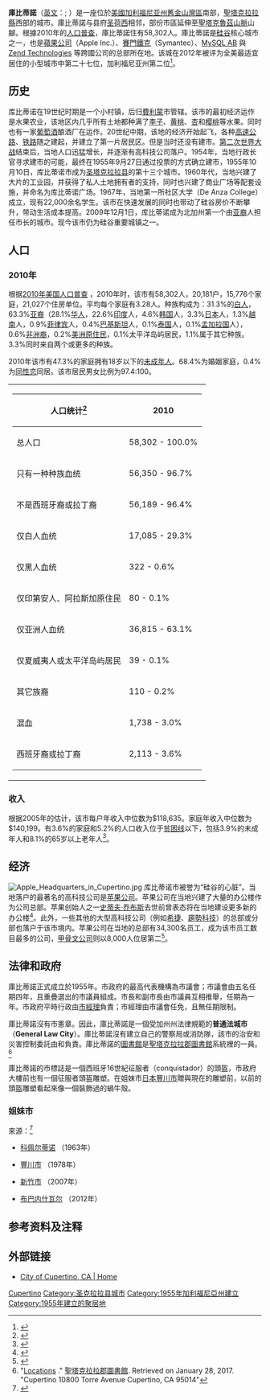 {{noteTA
|G1=USState
|G2=US CA Cities
|1=zh-cn:丘珀蒂诺;zh-tw:庫比蒂諾;
}}
{{Infobox City
|name                   = 庫比蒂諾
|native_name = Cupertino
|official_name          = City of Cupertino
|image_skyline          = Cali-mill-pano.jpg
|image_caption          = 庫比蒂諾市中心廣場（City Center）
|image_flag             = Flag of Cupertino, California.svg
|image_seal             = Seal of Cupertino, California.svg
|image_map              = Santa Clara County California Incorporated and Unincorporated areas Cupertino Highlighted 0617610.svg
|map_caption            = 聖塔克拉拉縣內位置
|subdivision_type       = [[國家|國家]]
|subdivision_name       = {{USA}}
|subdivision_type1      = [[美國行政區劃|州]]
|subdivision_name1      = [[加利福尼亞州|加利福尼亞州]]
|subdivision_type2      = [[加利福尼亞州行政區劃|縣]]
|subdivision_name2      = [[聖塔克拉拉縣_(美國加州)|聖塔克拉拉縣]]
|leader_title           = [[市長|市長]]<br />[[市經理|市經理]]
|leader_name            = Darcy Paul<br />David Knapp
|found_title            = 正式立市
|found_date             = 1955年10月10日
|area_magnitude         =
|area_total             = 28.3
|TotalArea_sq_mi        = 11.1
|area_land              = 28.3
|LandArea_sq_mi         = 11.1
|area_water             =
|coordinates            = {{coord|37|19|3|N|122|2|31|W|display=title,inline}}
|population_as_of       = 2010
|population_total       = 5萬8302
|population_density     = 1783.9
|population_density_mi2 = 4566.8
|timezone               = [[太平洋標準時間|PST]]
|utc_offset             = -8
|timezone_DST           = [[太平洋日光節約時間|PDT]]
|utc_offset_DST         = -7
|latd= 37 |latm= 19 |lats= 3 |latNS= N
|longd= 122 |longm= 2 |longs= 31 |longEW= W
|website                = {{URL|https://www.cupertino.org}}
|footnotes              =
}}
'''庫比蒂諾'''（[[英文|英文]]：'''{{lang|en|Cupertino}}'''; {{IPA2|kupɝɹtino}}）是一座位於[[美國|美國]][[加利福尼亚州|加利福尼亚州]][[舊金山灣區|舊金山灣區]]南部，[[聖塔克拉拉縣_(加利福尼亞州)|聖塔克拉拉縣]]西部的城市。庫比蒂諾与县府[[圣荷西_(加利福尼亚州)|圣荷西]]相邻，部份市區延伸至[[聖塔克魯茲山脈|聖塔克魯茲山脈]]山腳。根據2010年的[[人口普查|人口普查]]，庫比蒂諾住有58,302人。庫比蒂諾是[[硅谷|硅谷]]核心城市之一，也是[[蘋果公司|蘋果公司]]（Apple Inc.）、[[賽門鐵克|賽門鐵克]]（Symantec）、[[MySQL_AB|MySQL AB]] 與 [[Zend_Technologies|Zend Technologies]] 等跨國公司的总部所在地。该城在2012年被评为全美最适宜居住的小型城市中第二十七位，加利福尼亚州第二位<ref>{{cite news | url=http://money.cnn.com/magazines/moneymag/best-places/2012/snapshots/PL0617610.html | work=CNN | title=Best Places to Live 2012 | accessdate=2012-08-25 | archive-date=2012-08-23 | archive-url=https://web.archive.org/web/20120823000646/http://money.cnn.com/magazines/moneymag/best-places/2012/snapshots/PL0617610.html | dead-url=no }}</ref>。

== 历史 ==
库比蒂诺在19世纪时期是一个小村镇，后归[[費利蒙_(加利福尼亞州)|費利蒙]]市管辖。该市的最初经济运作是水果农业，该地区内几乎所有土地都种满了[[李子|李子]]、[[黄桃|黄桃]]、[[杏|杏]]和[[樱桃|樱桃]]等水果。同时也有一家[[葡萄酒|葡萄酒]]酿酒厂在运作。20世纪中期，该地的经济开始起飞，各种[[高速公路|高速公路]]、[[铁路|铁路]]随之建起，并建立了第一片居民区。但是当时还没有建市。[[第二次世界大战|第二次世界大战]]结束后，当地人口迅猛增长，并逐渐有高科技公司落户。1954年，当地行政长官寻求建市的可能，最终在1955年9月27日通过投票的方式确立建市，1955年10月10日，库比蒂诺市成为[[圣塔克拉拉县|圣塔克拉拉县]]的第十三个城市。1960年代，当地兴建了大片的工业园，并获得了私人土地拥有者的支持，同时也兴建了商业广场等配套设施，并命名为库比蒂诺广场。1967年，当地第一所社区大学（De Anza College）成立，现有22,000余名学生。该市在快速发展的同时也带动了硅谷房价不断攀升，带动生活成本提高。2009年12月1日，库比蒂诺成为北加州第一个由[[亚裔|亚裔]]人担任市长的城市。现今该市仍为硅谷重要城镇之一。

== 人口 ==
=== 2010年 ===
根据[[2010年美国人口普查|2010年美国人口普查]]<!-- <ref name="USCensus-2010CA">{{USCensus-2010CA}}</ref> -->，2010年时，该市有58,302人，20,181户，15,776个家庭，21,027个住房单位。平均每个家庭有3.28人。种族构成为：31.3%的[[白人|白人]]，63.3%[[亚裔|亚裔]]（28.1%[[华人|华人]]，22.6%[[印度|印度]]人，4.6%[[韩国|韩国]]人，3.3%[[日本|日本]]人，1.3%[[越南|越南]]人，0.9%[[菲律宾|菲律宾]]人，0.4%[[巴基斯坦|巴基斯坦]]人，0.1%[[泰国|泰国]]人，0.1%[[孟加拉国|孟加拉国]]人），0.6%[[黑人|非洲裔]]，0.2%[[美洲原住民|美洲原住民]]，0.1%太平洋岛屿居民，1.1%属于其它种族。3.3%同时来自两个或更多的种族。

2010年该市有47.3%的家庭拥有18岁以下的[[未成年人|未成年人]]。68.4%为婚姻家庭，0.4%为[[同性恋|同性恋]]同居。该市居民男女比例为97.4:100。
{|
|-
|align="left" |
{| class="wikitable sortable collapsible" style="margin-left:auto;margin-right:auto;text-align: right;font-size: 90%;"
! 人口统计<ref>{{cite web|url=http://www.bayareacensus.ca.gov/cities/Cupertino.htm|title=Bay Area Census -- City of Cupertino|access-date=2016-09-12|archive-date=2021-05-17|archive-url=https://web.archive.org/web/20210517153709/http://www.bayareacensus.ca.gov/cities/Cupertino.htm|dead-url=no}}</ref>
! 2010
|-
|align="left" | 总人口 || 58,302 - 100.0%
|-
|align="left" | 只有一种种族血统 || 56,350 - 96.7%
|-
|align="left" | 不是西班牙裔或拉丁裔 || 56,189 - 96.4%
|-
|align="left" | 仅白人血统 || 17,085 - 29.3%
|-
|align="left" | 仅黑人血统 || 322 - 0.6%
|-
|align="left" | 仅印第安人、阿拉斯加原住民 || 80 - 0.1%
|-
|align="left" | 仅亚洲人血统 || 36,815 - 63.1%
|-
|align="left" | 仅夏威夷人或太平洋岛屿居民 || 39 - 0.1%
|-
|align="left" | 其它族裔 || 110 - 0.2%
|-
|align="left" | 混血 || 1,738 - 3.0%
|-
|align="left" | 西班牙裔或拉丁裔 || 2,113 - 3.6%
|}
|}

=== 收入 ===
根据2005年的估计，该市每户年收入中位数为$118,635。家庭年收入中位数为$140,199。有3.6%的家庭和5.2%的人口收入位于[[贫困线|贫困线]]以下，包括3.9%的未成年人和8.1%的65岁以上老年人<ref>{{cite web|url=https://factfinder.census.gov/faces/tableservices/jsf/pages/productview.xhtml?src=bkmk|title=American FactFinder - Results|website=U. S. Census Bureau|accessdate=2020-02-28|archive-url=https://web.archive.org/web/20161019182931/https://www.census.gov/popest/data/cities/totals/2015/SUB-EST2015-3.html|archive-date=2016-10-19|dead-url=yes}}</ref>。

== 经济 ==
[[File:Apple_Headquarters_in_Cupertino.jpg|thumb]]
库比蒂诺市被誉为“硅谷的心脏”。当地落户的最著名的高科技公司是[[苹果公司|苹果公司]]。苹果公司在当地兴建了大量的办公楼作为公司总部。苹果创始人之一[[史蒂夫·乔布斯|史蒂夫·乔布斯]]去世前曾表态将在当地建设更多新的办公楼<ref name="CupertinoCityCouncil">{{cite web|url=http://www.cupertino.org/index.aspx?recordid=463&page=410|title=Steve Jobs Presents to Cupertino City Council|publisher=|accessdate=2020-02-28|archive-date=2016-06-09|archive-url=https://web.archive.org/web/20160609230452/http://www.cupertino.org/index.aspx?recordid=463&page=410|dead-url=no}}</ref>。此外，一些其他的大型高科技公司（例如[[希捷|希捷]]、[[趨勢科技|趨勢科技]]）的总部或分部也落户于该市境内。苹果公司在当地的总部有34,300名员工，成为该市员工数目最多的公司，[[甲骨文公司|甲骨文公司]]则以8,000人位居第二<ref>{{cite web|url=http://www.cupertino.org/Modules/ShowDocument.aspx?documentid=4092|title=City of Cupertino CAFR|publisher=|accessdate=2020-02-28|archive-date=2016-05-28|archive-url=https://web.archive.org/web/20160528191531/http://www.cupertino.org/Modules/ShowDocument.aspx?documentid=4092|dead-url=no}}</ref>。

== 法律和政府 ==
庫比蒂諾正式成立於1955年。市政府的最高代表機構為市議會；市議會由五名任期四年，且重疊選出的市議員組成。市長和副市長由市議員互相推舉，任期為一年。市政府平時行政由[[市經理|市經理]]負責；市經理由市議會任免，且無任期限制。

庫比蒂諾沒有市憲章。因此，庫比蒂諾是一個受加州州法律規範的'''普通法城市'''（'''General Law City'''）。庫比蒂諾沒有建立自己的警察局或消防隊，該市的治安和災害控制委託由{{link-en|聖塔克拉拉縣警局|Santa Clara County Sheriff's Office}}和{{link-en|聖塔克拉拉縣消防局|Santa Clara County Fire Department|消防局}}負責。庫比蒂諾的[[圖書館|圖書館]]是[[聖塔克拉拉郡圖書館|聖塔克拉拉郡圖書館]]系統裡的一員。<ref>"[https://www.sccl.org/Locations Locations] {{Wayback|url=https://www.sccl.org/Locations |date=20170202062422 }}." [[聖塔克拉拉郡圖書館|聖塔克拉拉郡圖書館]]. Retrieved on January 28, 2017. "Cupertino 10800 Torre Avenue Cupertino, CA 95014"</ref>

庫比蒂諾的市標誌是一個西班牙16世紀征服者（conquistador）的頭盔，市政府大樓前也有一個征服者頭盔雕塑。在姐妹市[[日本|日本]][[豐川市|豐川市]]贈與現在的雕塑前，以前的頭盔雕塑看起來像一個裝飾過的蝸牛殼。

=== 姐妹市 ===
來源：<ref>{{cite web |title=SISTER & FRIENDSHIP CITIES |url=https://www.cupertino.org/our-city/sister-friendship-cities |website=City of Cupertino |archiveurl=https://web.archive.org/web/20200824154448/https://www.cupertino.org/our-city/sister-friendship-cities |archivedate=2020-08-24}}</ref>
*{{ITA}} [[科佩尔蒂诺|科佩尔蒂诺]] （1963年）
*{{JPN}} [[豐川市|豐川市]] （1978年）
*{{TWN}} [[新竹市|新竹市]] （2007年）
*{{IND}} [[布巴内什瓦尔|布巴内什瓦尔]] （2012年）

== 参考资料及注释 ==
{{reflist}}

== 外部链接 ==
* [https://www.cupertino.org City of Cupertino, CA | Home] {{Wayback|url=https://www.cupertino.org/ |date=20220222034614 }}{{en}}

{{旧金山湾区城市}}
{{Santa Clara County}}

{{Authority control}}
[[Category:舊金山灣區城市|Cupertino]]
[[Category:圣克拉拉县城市|Category:圣克拉拉县城市]]
[[Category:1955年加利福尼亞州建立|Category:1955年加利福尼亞州建立]]
[[Category:1955年建立的聚居地|Category:1955年建立的聚居地]]